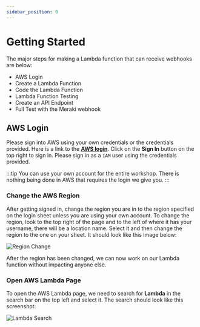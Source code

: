 ```yaml
---
sidebar_position: 0
---
```


# Getting Started

The major steps for making a Lambda function that can receive webhooks are below:

- AWS Login
- Create a Lambda Function
- Code the Lambda Function
- Lambda Function Testing
- Create an API Endpoint
- Full Test with the Meraki webhook

## AWS Login

Please sign into AWS using your own credentials or the credentials provided. Here is a link to the **[AWS login](https://aws.amazon.com/)**. Click on the **Sign In** button on the top right to sign in. Please sign in as a `IAM` user using the credentials provided.

:::tip
You can use your own account for the entire workshop. There is nothing being done in AWS that requires the login we give you.
:::

### Change the AWS Region

After getting signed in, change the region you are in to the region specified on the login sheet unless you are using your own account. To change the region, look to the top right of the page and to the left of where it has your username, there will be a location name. Select it and then change the region to the one on your sheet. It should look like this image below:

![Region Change](../../static/img/region-change.png)

After the region has been changed, we can now work on our Lambda function without impacting anyone else.

### Open AWS Lambda Page

To open the AWS Lambda page, we need to search for **Lambda** in the search bar on the top left and select it. The search should look like this screenshot:

![Lambda Search](../../static/img/lambda-search.png)
